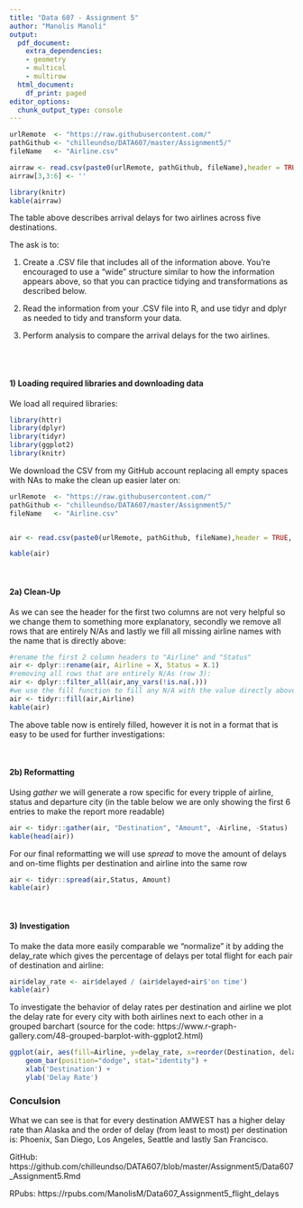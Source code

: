 ---
title: "Data 607 - Assignment 5"
author: "Manolis Manoli"
output:
  pdf_document:
    extra_dependencies:
    - geometry
    - multicol
    - multirow
  html_document:
    df_print: paged
editor_options:
  chunk_output_type: console
---
```{r ddata_download_only,echo=F}


urlRemote  <- "https://raw.githubusercontent.com/"
pathGithub <- "chilleundso/DATA607/master/Assignment5/"
fileName   <- "Airline.csv"

airraw <- read.csv(paste0(urlRemote, pathGithub, fileName),header = TRUE)
airraw[3,3:6] <- ''

```
```{r dshow_raw,eval=TRUE,echo=F}
library(knitr)
kable(airraw)
```

The table above describes arrival delays for two airlines across five destinations.  

The ask is to:
   
(1) Create a .CSV file that includes all of the information above.  You’re encouraged to use a “wide” structure similar to how the information appears above, so that you can practice tidying and transformations as described below.
   
(2) Read the information from your .CSV file into R, and use tidyr and dplyr as needed to tidy and transform your data.  
   
(3) Perform analysis to compare the arrival delays for the two airlines.

  <br>
  <br>
   
#### 1) Loading required libraries and downloading data

We load all required libraries:

```{r load_libraries, eval=TRUE, results='hide',message=F}
library(httr)
library(dplyr)
library(tidyr)
library(ggplot2)
library(knitr)
```

We download the CSV from my GitHub account replacing all empty spaces with NAs to make the clean up easier later on:

```{r ddata_download,eval=TRUE}


urlRemote  <- "https://raw.githubusercontent.com/"
pathGithub <- "chilleundso/DATA607/master/Assignment5/"
fileName   <- "Airline.csv"


air <- read.csv(paste0(urlRemote, pathGithub, fileName),header = TRUE, na.strings=c(""," ","NA"))

kable(air)
```
 
  <br>
  
#### 2a) Clean-Up

As we can see the header for the first two columns are not very helpful so we change them to something more explanatory, secondly we remove all rows that are entirely N/As and lastly we fill all missing airline names with the name that is directly above:

```{r rename_header,eval=TRUE}
#rename the first 2 column headers to "Airline" and "Status"
air <- dplyr::rename(air, Airline = X, Status = X.1)
#removing all rows that are entirely N/As (row 3):
air <- dplyr::filter_all(air,any_vars(!is.na(.)))
#we use the fill function to fill any N/A with the value directly above it in the data frame to add airline names for the second and 4th row
air <- tidyr::fill(air,Airline)
kable(air)
```

The above table now is entirely filled, however it is not in a format that is easy to be used for further investigations:

  <br>
  
#### 2b) Reformatting

Using *gather* we will generate a row specific for every tripple of airline, status and departure city (in the table below we are only showing the first 6 entries to make the report more readable)

```{r make_long_data,eval=TRUE}
air <- tidyr::gather(air, "Destination", "Amount", -Airline, -Status)
kable(head(air))
```

For our final reformatting we will use *spread* to move the amount of delays and on-time flights per destination and airline into the same row

```{r on-time-delay-same-line,eval=TRUE}
air <- tidyr::spread(air,Status, Amount)
kable(air)
```

  <br>
  
#### 3) Investigation
To make the data more easily comparable we "normalize" it by adding the  delay_rate which gives the percentage of delays per total flight for each pair of destination and airline:
```{r add_delayrate,eval=TRUE}
air$delay_rate <- air$delayed / (air$delayed+air$'on time')
kable(air)
```
  
To investigate the behavior of delay rates per destination and airline we plot the delay rate for every city with both airlines next to each other in a grouped barchart (source for the code: 
https://www.r-graph-gallery.com/48-grouped-barplot-with-ggplot2.html)
```{r barplot,eval=TRUE}
ggplot(air, aes(fill=Airline, y=delay_rate, x=reorder(Destination, delay_rate))) + 
    geom_bar(position="dodge", stat="identity") +
    xlab('Destination') +
    ylab('Delay Rate')
```

### Conculsion

What we can see is that for every destination AMWEST has a higher delay rate than Alaska and the order of delay (from least to most) per destination is: Phoenix, San Diego, Los Angeles, Seattle and lastly San Francisco.


GitHub:
https://github.com/chilleundso/DATA607/blob/master/Assignment5/Data607_Assignment5.Rmd  

RPubs:
https://rpubs.com/ManolisM/Data607_Assignment5_flight_delays
